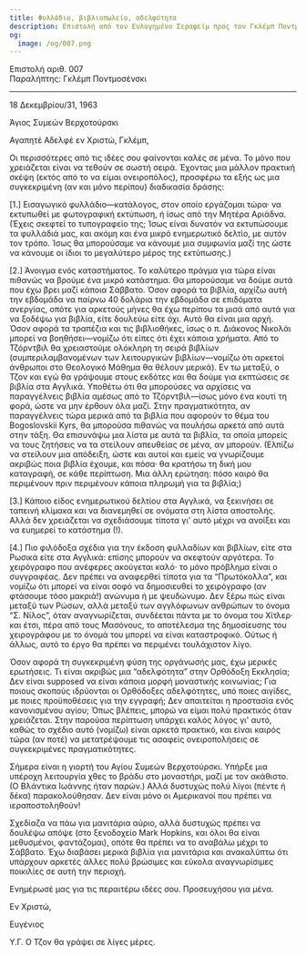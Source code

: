 ```yaml
---
title: Φυλλάδιο, βιβλιοπωλείο, αδελφότητα
description: Επιστολή από τον Ευλογημένο Σεραφείμ προς τον Γκλέμπ Ποντμοσένσκι.
og:
  image: /og/007.png
---
```


<div style={{textAlign:'right', fontFamily:'monospace'}}>Επιστολή αριθ. 007</div>
<div style={{textAlign:'left', fontFamily:'monospace'}}>Παραλήπτης: Γκλέμπ Ποντμοσένσκι</div>

---

18 Δεκεμβρίου/31, 1963

Άγιος Συμεών Βερχοτούρσκι

Αγαπητέ Αδελφέ εν Χριστώ, Γκλέμπ,

Οι περισσότερες από τις ιδέες σου φαίνονται καλές σε μένα. Το μόνο που χρειάζεται είναι να τεθούν σε σωστή σειρά. Έχοντας μια μάλλον πρακτική σκέψη (εκτός από το να είμαι ονειροπόλος), προσφέρω τα εξής ως μια συγκεκριμένη (αν και μόνο περίπου) διαδικασία δράσης:

[1.] Εισαγωγικό φυλλάδιο—κατάλογος, στον οποίο εργάζομαι τώρα· να εκτυπωθεί με φωτογραφική εκτύπωση, ή ίσως από την Μητέρα Αριάδνα. (Έχεις σκεφτεί το τυπογραφείο της; Ίσως είναι δυνατόν να εκτυπώσουμε τα φυλλάδιά μας, και ακόμη και ένα μικρό ενημερωτικό δελτίο, με αυτόν τον τρόπο. Ίσως θα μπορούσαμε να κάνουμε μια συμφωνία μαζί της ώστε να κάνουμε οι ίδιοι το μεγαλύτερο μέρος της εκτύπωσης.)

[2.] Άνοιγμα ενός καταστήματος. Το καλύτερο πράγμα για τώρα είναι πιθανώς να βρούμε ένα μικρό κατάστημα. Θα μπορούσαμε να δούμε αυτά που έχω βρει μαζί κάποια Σάββατο. Όσον αφορά τα βιβλία, αρχίζω αυτή την εβδομάδα να παίρνω 40 δολάρια την εβδομάδα σε επιδόματα ανεργίας, οπότε για αρκετούς μήνες θα έχω περίπου τα μισά από αυτά για να ξοδέψω για βιβλία, είτε δουλεύω είτε όχι. Αυτό θα είναι μια αρχή. Όσον αφορά τα τραπέζια και τις βιβλιοθήκες, ίσως ο π. Διάκονος Νικολάι μπορεί να βοηθήσει—νομίζω ότι είπες ότι έχει κάποια χρήματα. Από το Τζόρντβιλ θα χρειαστούμε ολόκληρη τη σειρά βιβλίων (συμπεριλαμβανομένων των λειτουργικών βιβλίων—νομίζω ότι αρκετοί άνθρωποι στο Θεολογικό Μάθημα θα θέλουν μερικά). Εν τω μεταξύ, ο Τζον και εγώ θα γράψουμε στους εκδότες και θα δούμε για εκπτώσεις σε βιβλία στα Αγγλικά. Υποθέτω ότι θα μπορούσες να αρχίσεις να παραγγέλνεις βιβλία αμέσως από το Τζόρντβιλ—ίσως μόνο ένα κουτί τη φορά, ώστε να μην έρθουν όλα μαζί. Στην πραγματικότητα, αν παραγγέλνεις τώρα μερικά από τα βιβλία που αφορούν το θέμα του Bogoslovskii Kyrs, θα μπορούσα πιθανώς να πουλήσω αρκετά από αυτά στην τάξη. Θα επισυνάψω μια λίστα με αυτά τα βιβλία, τα οποία μπορείς να τους ζητήσεις να τα στείλουν απευθείας σε μένα, αν μπορούν. (Ελπίζω να στείλουν μια απόδειξη, ώστε και αυτοί και εμείς να γνωρίζουμε ακριβώς ποια βιβλία έχουμε, και πόσα· θα κρατήσω τη δική μου καταγραφή, σε κάθε περίπτωση. Μια άλλη ερώτηση: πόσο καιρό θα περιμένουν πριν περιμένουν κάποια πληρωμή για τα βιβλία;)

[3.] Κάποιο είδος ενημερωτικού δελτίου στα Αγγλικά, να ξεκινήσει σε ταπεινή κλίμακα και να διανεμηθεί σε ονόματα στη λίστα αποστολής. Αλλά δεν χρειάζεται να σχεδιάσουμε τίποτα γι' αυτό μέχρι να ανοίξει και να ευημερεί το κατάστημα (!).

[4.] Πιο φιλόδοξα σχέδια για την έκδοση φυλλαδίων και βιβλίων, είτε στα Ρωσικά είτε στα Αγγλικά: επίσης μπορούν να σκεφτούν αργότερα. Το χειρόγραφο που ανέφερες ακούγεται καλό· το μόνο πρόβλημα είναι ο συγγραφέας. Δεν πρέπει να αναφερθεί τίποτα για τα “Πρωτόκολλα”, και νομίζω ότι μπορεί να είναι σοφό να δημοσιευθεί το χειρόγραφο (αν φτάσουμε τόσο μακριά!) ανώνυμα ή με ψευδώνυμο. Δεν ξέρω πώς είναι μεταξύ των Ρώσων, αλλά μεταξύ των αγγλόφωνων ανθρώπων το όνομα “Σ. Νίλος”, όταν αναγνωρίζεται, συνδέεται πάντα με το όνομα του Χίτλερ· και έτσι, πέρα από τους Μασόνους, το αποτέλεσμα της δημοσίευσης του χειρογράφου με το όνομά του μπορεί να είναι καταστροφικό. Ούτως ή άλλως, αυτό το έργο θα πρέπει να περιμένει τουλάχιστον λίγο.

Όσον αφορά τη συγκεκριμένη φύση της οργάνωσής μας, έχω μερικές ερωτήσεις. Τι είναι ακριβώς μια “αδελφότητα” στην Ορθόδοξη Εκκλησία; Δεν είναι supposed να είναι κάποια μορφή μοναστικής κοινωνίας; Για ποιους σκοπούς ιδρύονται οι Ορθόδοξες αδελφότητες, υπό ποιες αιγίδες, με ποιες προϋποθέσεις για την εγγραφή; Δεν απαιτείται η προστασία ενός κανονισμένου αγίου; Όπως βλέπεις, μπορώ να είμαι πολύ πρακτικός όταν χρειάζεται. Στην παρούσα περίπτωση υπάρχει καλός λόγος γι' αυτό, καθώς το σχέδιο αυτό (νομίζω) είναι αρκετά πρακτικό, και είναι καιρός τώρα (αν ποτέ) να μετατρέψουμε τις ασαφείς ονειροπολήσεις σε συγκεκριμένες πραγματικότητες.

Σήμερα είναι η γιορτή του Αγίου Συμεών Βερχοτούρσκι. Υπήρξε μια υπέροχη λειτουργία χθες το βράδυ στο μοναστήρι, μαζί με τον ακάθιστο. (Ο Βλάντικα Ιωάννης ήταν παρών.) Αλλά δυστυχώς πολύ λίγοι (πέντε ή δέκα) παρακολούθησαν. Δεν είναι μόνο οι Αμερικανοί που πρέπει να ιεραποστοληθούν!

Σχεδίαζα να πάω για μανιτάρια αύριο, αλλά δυστυχώς πρέπει να δουλέψω απόψε (στο ξενοδοχείο Mark Hopkins, και όλοι θα είναι μεθυσμένοι, φαντάζομαι), οπότε θα πρέπει να το αναβάλω μέχρι το Σάββατο. Έχω διαβάσει μερικά βιβλία για μανιτάρια και ανακαλύπτω ότι υπάρχουν αρκετές άλλες πολύ βρώσιμες και εύκολα αναγνωρίσιμες ποικιλίες σε αυτή την περιοχή.

Ενημέρωσέ μας για τις περαιτέρω ιδέες σου. Προσευχήσου για μένα.

Εν Χριστώ,

Ευγένιος

Υ.Γ. Ο Τζον θα γράψει σε λίγες μέρες.
